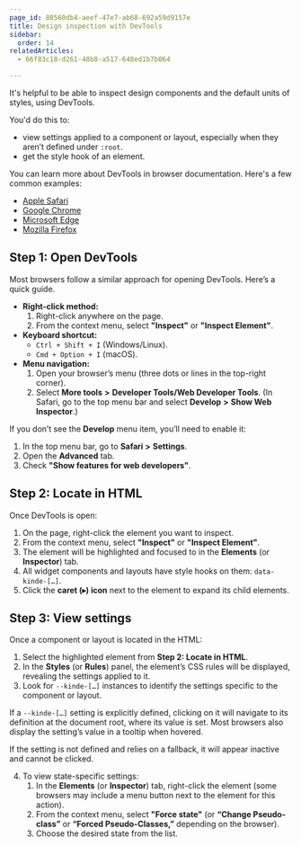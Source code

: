```yaml
---
page_id: 80560db4-aeef-47e7-ab68-692a59d9157e
title: Design inspection with DevTools
sidebar:
  order: 14
relatedArticles:
  - 66f83c18-d261-48b8-a517-648ed1b7b064

---
```


It's helpful to be able to inspect design components and the default units of styles, using DevTools.

You'd do this to:

- view settings applied to a component or layout, especially when they aren’t defined under `:root`.
- get the style hook of an element.

You can learn more about DevTools in browser documentation. Here's a few common examples:

- [Apple Safari](https://developer.apple.com/documentation/safari-developer-tools)
- [Google Chrome](https://developer.chrome.com/docs/devtools?hl=en)
- [Microsoft Edge](https://learn.microsoft.com/en-us/microsoft-edge/devtools-guide-chromium/landing/)
- [Mozilla Firefox](https://firefox-source-docs.mozilla.org/devtools-user/)

## Step 1: Open DevTools

Most browsers follow a similar approach for opening DevTools. Here’s a quick guide.

- **Right-click method:**
    1. Right-click anywhere on the page.
    2. From the context menu, select **"Inspect"** or **"Inspect Element"**.
- **Keyboard shortcut:**
    - `Ctrl + Shift + I` (Windows/Linux).
    - `Cmd + Option + I` (macOS).
- **Menu navigation:**
    1. Open your browser’s menu (three dots or lines in the top-right corner).
    2. Select **More tools** **>** **Developer Tools/Web Developer Tools**.
    (In Safari, go to the top menu bar and select **Develop** **>** **Show Web Inspector**.)

If you don’t see the **Develop** menu item, you’ll need to enable it:
1. In the top menu bar, go to **Safari** **>** **Settings**.
2. Open the **Advanced** tab.
3. Check **"Show features for web developers"**.

## Step 2: Locate in HTML

Once DevTools is open:

1. On the page, right-click the element you want to inspect.
2. From the context menu, select **"Inspect"** or **"Inspect Element"**.
3. The element will be highlighted and focused to in the **Elements** (or **Inspector**) tab.
4. All widget components and layouts have style hooks on them: `data-kinde-[…]`.
5. Click the **caret (▸) icon** next to the element to expand its child elements.

## Step 3: View settings

Once a component or layout is located in the HTML:

1. Select the highlighted element from **Step 2: Locate in HTML**.
2. In the **Styles** (or **Rules**) panel, the element’s CSS rules will be displayed, revealing the settings applied to it.
3. Look for `--kinde-[…]` instances to identify the settings specific to the component or layout.
    
If a `--kinde-[…]` setting is explicitly defined, clicking on it will navigate to its definition at the document root, where its value is set. Most browsers also display the setting’s value in a tooltip when hovered.
    
If the setting is not defined and relies on a fallback, it will appear inactive and cannot be clicked.
    
4. To view state-specific settings:
    1. In the **Elements** (or **Inspector**) tab, right-click the element (some browsers may include a menu button next to the element for this action).
    2. From the context menu, select **"Force state"** (or **“Change Pseudo-class”** or **“Forced Pseudo-Classes,”** depending on the browser).
    3. Choose the desired state from the list.
